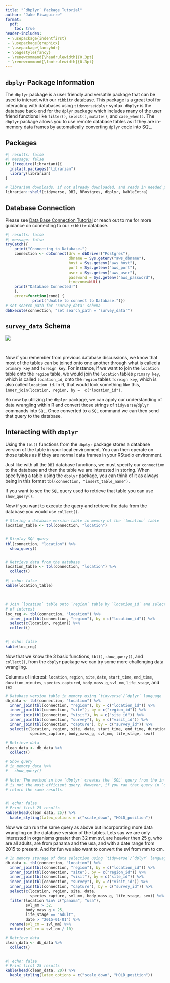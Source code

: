 ```yaml
---
title: "`dbplyr` Package Tutorial"
author: "Jake Eisaguirre"
format:
  pdf: 
    toc: true
header-includes: 
 - \usepackage{indentfirst}
 - \usepackage{graphicx}
 - \usepackage{fancyhdr}
 - \pagestyle{fancy}
 - \renewcommand{\headrulewidth}{0.3pt}
 - \renewcommand{\footrulewidth}{0.3pt}
---
```


\thispagestyle{fancy}
\fancyhead[HR]{\includegraphics[width=1.75cm]{nsf_logo.png}}
\fancyhead[HL]{\includegraphics[width=2cm]{ribbitr.png}}
\setlength{\headheight}{45pt}
\setlength{\footheight}{45pt}

\newpage

## `dbplyr` Package Information

The `dbplyr` package is a user friendly and versatile package that can be used to interact with our `ribbitr` database. This package is a great tool for interacting with databases using `tidyverse`/`dplyr` syntax. `dbplyr` is the database back-end for the `dplyr` package which includes many of the user friend functions like `filter()`, `select()`, `mutate()`, and `case_when()`. The `dbplyr` package allows you to use remote database tables as if they are in-memory data frames by automatically converting `dplyr` code into SQL.

## Packages

```r
#| results: false
#| message: false
if (!require(librarian)){
  install.packages("librarian")
  library(librarian)
}

# librarian downloads, if not already downloaded, and reads in needed packages
librarian::shelf(tidyverse, DBI, RPostgres, dbplyr, kableExtra)

```

## Database Connection

Please see [Data Base Connection Tutorial](https://drive.google.com/drive/folders/1FVCws0ar4IWipEr8mvgyYGiBUVvYBMHn) or reach out to me for more guidance on connecting to our `ribbitr` database.

```r
#| results: false
#| message: false
tryCatch({
    print("Connecting to Database…")
    connection <- dbConnect(drv = dbDriver("Postgres"), 
                            dbname = Sys.getenv("aws_dbname"),
                            host = Sys.getenv("aws_host"), 
                            port = Sys.getenv("aws_port"),
                            user = Sys.getenv("aws_user"), 
                            password = Sys.getenv("aws_password"),
                            timezone=NULL)
    print("Database Connected!")
    },
    error=function(cond) {
            print("Unable to connect to Database.")})
# set search path for 'survey_data' schema
dbExecute(connection, "set search_path = 'survey_data'")
```

\newpage

## `survey_data` Schema

![](images/schema.png)

</br>

Now if you remember from previous database discussions, we know that most of the tables can be joined onto one another through what is called a `primary key` and `foreign key`. For instance, if we want to join the `location` table onto the `region` table, we would join the `location` tables `primary key`, which is called `location_id`, onto the `region` tables `foreign key`, which is also called `location_id`. In R, that would look something like this, `inner_join(location, region, by =  c("location_id")`.

So now by utilizing the `dbplyr` package, we can apply our understanding of data wrangling within R and convert those strings of `tidyverse`/`dplyr` commands into `SQL`. Once converted to a `SQL` command we can then send that query to the database.

\newpage

## Interacting with `dbplyr`

Using the `tbl()` functions from the `dbplyr` package stores a database version of the table in your local environment. You can then operate on those tables as if they are normal data frames in your RStudio environment.

Just like with all the `DBI` database functions, we must specify our `connection` to the database and then the table we are interested in storing. When specifying a table using the `dbplyr` package, you can think of it as always being in this format `tbl(connection, "insert_table_name")`.

If you want to see the `SQL` query used to retrieve that table you can use `show_query()`.

Now if you want to execute the query and retrieve the data from the database you would use `collect()`.

```r
# Storing a database version table in memory of the `location` table
location_table <- tbl(connection, "location")


# Display SQL query
tbl(connection, "location") %>% 
  show_query()


# Retrieve data from the database
location_table <- tbl(connection, "location") %>% 
  collect()

```

```r
#| echo: false
kable(location_table) 
```

$~$
\newpage
```r

# Join `location` table onto `region` table by `location_id` and select columns 
# of interest
loc_reg <- tbl(connection, "location") %>% 
  inner_join(tbl(connection, "region"), by = c("location_id")) %>% 
  select(c(location, region)) %>% 
  collect()
  

```

```r
#| echo: false
kable(loc_reg) 
```

\newpage

Now that we know the 3 basic functions, `tbl()`, `show_query()`, and `collect()`, from the `dbplyr` package we can try some more challenging data wrangling.

Columns of interest: `location`, `region`, `site`, `date`, `start_time`, `end_time`, `duration_minutes`, `species_captured`, `body_mass_g`, `svl_mm`, `life_stage`, and `sex`

```r

# Database version table in memory using `tidyverse`/`dplyr` language
db_data <- tbl(connection, "location") %>% 
  inner_join(tbl(connection, "region"), by = c("location_id")) %>% 
  inner_join(tbl(connection, "site"), by = c("region_id")) %>% 
  inner_join(tbl(connection, "visit"), by = c("site_id")) %>% 
  inner_join(tbl(connection, "survey"), by = c("visit_id")) %>% 
  inner_join(tbl(connection, "capture"), by = c("survey_id")) %>% 
  select(c(location, region, site, date, start_time, end_time, duration_minutes, 
           species_capture, body_mass_g, svl_mm, life_stage, sex))

# Retrieve data
clean_data <- db_data %>% 
  collect()

# Show query
# in_memory_data %>% 
#   show_query()

# Note: The method in how `dbplyr` creates the `SQL` query from the in memory data set 
# is not the most efficient query. However, if you ran that query in `dbGetQuery` it would 
# return the same results. 
  
```

```r
#| echo: false
# Print first 25 results
kable(head(clean_data, 25)) %>% 
  kable_styling(latex_options = c("scale_down", "HOLD_position"))
```


Now we can run the same query as above but incorporating more data wrangling on the database version of the tables. Lets say we are only interested in organisms greater then 32 mm svl, are heavier then 25 g, who are all adults, are from panama and the usa, and with a date range from 2015 to present. And for fun we also want to convert the svl from mm to cm.

```r

# In memory storage of data selection using `tidyverse`/`dplyr` language
db_data <- tbl(connection, "location") %>% 
  inner_join(tbl(connection, "region"), by = c("location_id")) %>% 
  inner_join(tbl(connection, "site"), by = c("region_id")) %>% 
  inner_join(tbl(connection, "visit"), by = c("site_id")) %>% 
  inner_join(tbl(connection, "survey"), by = c("visit_id")) %>% 
  inner_join(tbl(connection, "capture"), by = c("survey_id")) %>% 
  select(c(location, region, site, date, 
           species_capture, svl_mm, body_mass_g, life_stage, sex)) %>% 
  filter(location %in% c("panama", "usa"),
         svl_mm > 32,
         body_mass_g > 25,
         life_stage == "adult",
         date > "2015-01-01") %>% 
  rename(svl_cm = svl_mm) %>% 
  mutate(svl_cm = svl_cm / 10)

# Retrieve data
clean_data <- db_data %>% 
  collect()



```


```r
#| echo: false
# Print first 25 results
kable(head(clean_data, 20)) %>% 
  kable_styling(latex_options = c("scale_down", "HOLD_position"))
```
